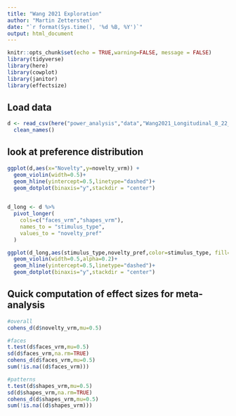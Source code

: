 ```yaml
---
title: "Wang 2021 Exploration"
author: "Martin Zettersten"
date: "`r format(Sys.time(), '%d %B, %Y')`"
output: html_document
---
```


```r
knitr::opts_chunk$set(echo = TRUE,warning=FALSE, message = FALSE)
library(tidyverse)
library(here)
library(cowplot)
library(janitor)
library(effectsize)
```

## Load data

```r
d <- read_csv(here("power_analysis","data","Wang2021_Longitudinal_8_22_16.csv")) %>%
  clean_names()
```
## look at preference distribution

```r
ggplot(d,aes(x="Novelty",y=novelty_vrm)) +
  geom_violin(width=0.5)+
  geom_hline(yintercept=0.5,linetype="dashed")+
  geom_dotplot(binaxis="y",stackdir = "center")
  
```


```r
d_long <- d %>%
  pivot_longer(
    cols=c("faces_vrm","shapes_vrm"),
    names_to = "stimulus_type",
    values_to = "novelty_pref"
  )

ggplot(d_long,aes(stimulus_type,novelty_pref,color=stimulus_type, fill=stimulus_type))+
  geom_violin(width=0.5,alpha=0.2)+
  geom_hline(yintercept=0.5,linetype="dashed")+
  geom_dotplot(binaxis="y",stackdir = "center")
```
## Quick computation of effect sizes for meta-analysis

```r
#overall 
cohens_d(d$novelty_vrm,mu=0.5)

#faces
t.test(d$faces_vrm,mu=0.5)
sd(d$faces_vrm,na.rm=TRUE)
cohens_d(d$faces_vrm,mu=0.5)
sum(!is.na((d$faces_vrm)))

#patterns
t.test(d$shapes_vrm,mu=0.5)
sd(d$shapes_vrm,na.rm=TRUE)
cohens_d(d$shapes_vrm,mu=0.5)
sum(!is.na((d$shapes_vrm)))


```


